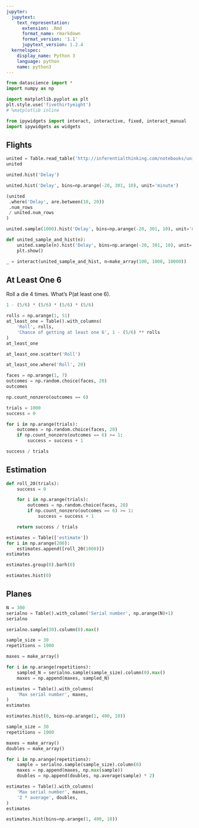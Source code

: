 ```yaml
---
jupyter:
  jupytext:
    text_representation:
      extension: .Rmd
      format_name: rmarkdown
      format_version: '1.1'
      jupytext_version: 1.2.4
  kernelspec:
    display_name: Python 3
    language: python
    name: python3
---
```


```python
from datascience import *
import numpy as np

import matplotlib.pyplot as plt
plt.style.use('fivethirtyeight')
# %matplotlib inline

from ipywidgets import interact, interactive, fixed, interact_manual
import ipywidgets as widgets
```

## Flights

```python
united = Table.read_table('http://inferentialthinking.com/notebooks/united_summer2015.csv')
united
```

```python
united.hist('Delay')
```

```python
united.hist('Delay', bins=np.arange(-20, 301, 10), unit='minute')
```

```python
(united
 .where('Delay', are.between(10, 20))
 .num_rows
 / united.num_rows
)
```

```python
united.sample(1000).hist('Delay', bins=np.arange(-20, 301, 10), unit='minute')
```

```python
def united_sample_and_hist(n):
    united.sample(n).hist('Delay', bins=np.arange(-20, 301, 10), unit='minute')
    plt.show()
```

```python
_ = interact(united_sample_and_hist, n=make_array(100, 1000, 10000))
```

## At Least One 6


Roll a die 4 times. What's P(at least one 6).

```python
1 - (5/6) * (5/6) * (5/6) * (5/6)
```

```python
rolls = np.arange(1, 51)
at_least_one = Table().with_columns(
    'Roll', rolls,
    'Chance of getting at least one 6', 1 - (5/6) ** rolls
)
at_least_one
```

```python
at_least_one.scatter('Roll')
```

```python
at_least_one.where('Roll', 20)
```

```python
faces = np.arange(1, 7) 
outcomes = np.random.choice(faces, 20)
outcomes
```

```python
np.count_nonzero(outcomes == 6)
```

```python
trials = 1000
success = 0

for i in np.arange(trials):
    outcomes = np.random.choice(faces, 20)
    if np.count_nonzero(outcomes == 6) >= 1:
        success = success + 1

success / trials
```

## Estimation

```python
def roll_20(trials):
    success = 0

    for i in np.arange(trials):
        outcomes = np.random.choice(faces, 20)
        if np.count_nonzero(outcomes == 6) >= 1:
            success = success + 1

    return success / trials

estimates = Table(['estimate'])
for i in np.arange(200):
    estimates.append([roll_20(1000)])
estimates
```

```python
estimates.group(0).barh(0)
```

```python
estimates.hist(0)
```

## Planes

```python
N = 300
serialno = Table().with_column('Serial number', np.arange(N)+1)
serialno
```

```python
serialno.sample(30).column(0).max()
```

```python
sample_size = 30
repetitions = 1000

maxes = make_array()

for i in np.arange(repetitions):
    sampled_N = serialno.sample(sample_size).column(0).max()
    maxes = np.append(maxes, sampled_N)

estimates = Table().with_columns(
    'Max serial number', maxes,
)
estimates
```

```python
estimates.hist(0, bins=np.arange(1, 400, 10))
```

```python
sample_size = 30
repetitions = 1000

maxes = make_array()
doubles = make_array()

for i in np.arange(repetitions):
    sample = serialno.sample(sample_size).column(0)
    maxes = np.append(maxes, np.max(sample))
    doubles = np.append(doubles, np.average(sample) * 2)

estimates = Table().with_columns(
    'Max serial number', maxes,
    '2 * average', doubles,
)
estimates
```

```python
estimates.hist(bins=np.arange(1, 400, 10))
```

```python

```
